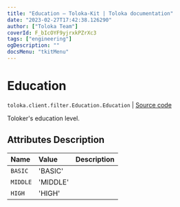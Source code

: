 ```yaml
---
title: "Education — Toloka-Kit | Toloka documentation"
date: "2023-02-27T17:42:38.126290"
author: ["Toloka Team"]
coverId: F_bIcOYF9yjrxkPZrXc3
tags: ["engineering"]
ogDescription: ""
docsMenu: "tkitMenu"
---
```


# Education
`toloka.client.filter.Education.Education` | [Source code](https://github.com/Toloka/toloka-kit/blob/v1.1.4/src/client/filter.py#L301)

Toloker's education level.

## Attributes Description

| Name | Value | Description |
| :------| :-----------| :----------| 
`BASIC`|'BASIC'|
`MIDDLE`|'MIDDLE'|
`HIGH`|'HIGH'|